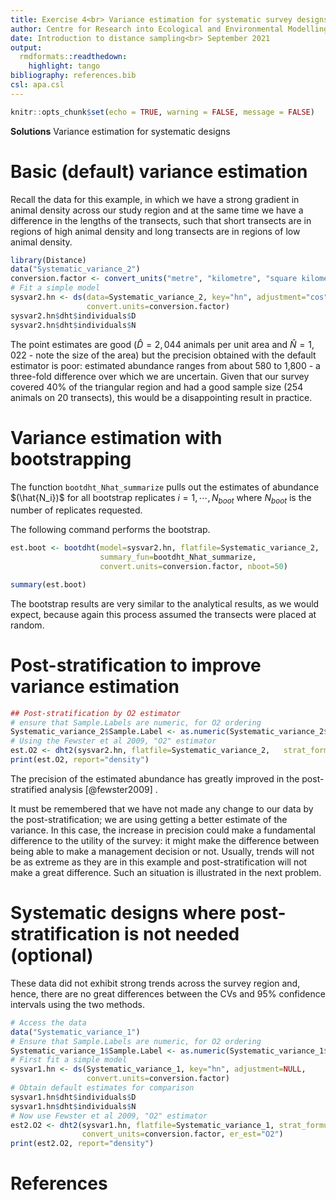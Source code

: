 ---
title: Exercise 4<br> Variance estimation for systematic survey designs
author: Centre for Research into Ecological and Environmental Modelling <br> **University of St Andrews**
date: Introduction to distance sampling<br> September 2021
output: 
  rmdformats::readthedown:
    highlight: tango
bibliography: references.bib
csl: apa.csl
---

```{r setup, include=FALSE}
knitr::opts_chunk$set(echo = TRUE, warning = FALSE, message = FALSE)
```

::: {.alert .alert-success}
<strong>Solutions</strong> Variance estimation for systematic designs
:::

# Basic (default) variance estimation

Recall the data for this example, in which we have a strong gradient in animal density across our study region and at the same time we have a difference in the lengths of the transects, such that short transects are in regions of high animal density and long transects are in regions of low animal density.

```{r, echo=T, eval=T}
library(Distance)
data("Systematic_variance_2")
conversion.factor <- convert_units("metre", "kilometre", "square kilometre")
# Fit a simple model
sysvar2.hn <- ds(data=Systematic_variance_2, key="hn", adjustment="cos",
                 convert.units=conversion.factor)
sysvar2.hn$dht$individuals$D
sysvar2.hn$dht$individuals$N
```

The point estimates are good ($\hat D = 2,044$ animals per unit area and $\hat N=1,022$ - note the size of the area) but the precision obtained with the default estimator is poor: estimated abundance ranges from about 580 to 1,800 - a three-fold difference over which we are uncertain. Given that our survey covered 40% of the triangular region and had a good sample size (254 animals on 20 transects), this would be a disappointing result in practice.

# Variance estimation with bootstrapping

The function `bootdht_Nhat_summarize` pulls out the estimates of abundance $(\hat{N_i})$ for all bootstrap replicates $i = 1, \cdots, N_{boot}$ where $N_{boot}$ is the number of replicates requested.

The following command performs the bootstrap.

```{r, quiet=T, suppress_messages=T, message=F, results=F}
est.boot <- bootdht(model=sysvar2.hn, flatfile=Systematic_variance_2,
                    summary_fun=bootdht_Nhat_summarize, 
                    convert.units=conversion.factor, nboot=50)
```

```{r, eval=T}
summary(est.boot)
```

The bootstrap results are very similar to the analytical results, as we would expect, because again this process assumed the transects were placed at random.

# Post-stratification to improve variance estimation

```{r, echo=T, eval=T}
## Post-stratification by O2 estimator
# ensure that Sample.Labels are numeric, for O2 ordering
Systematic_variance_2$Sample.Label <- as.numeric(Systematic_variance_2$Sample.Label)
# Using the Fewster et al 2009, "O2" estimator 
est.O2 <- dht2(sysvar2.hn, flatfile=Systematic_variance_2,   strat_formula=~1, convert_units=conversion.factor, er_est="O2")
print(est.O2, report="density")
```

The precision of the estimated abundance has greatly improved in the post-stratified analysis [@fewster2009] .

It must be remembered that we have not made any change to our data by the post-stratification; we are using getting a better estimate of the variance. In this case, the increase in precision could make a fundamental difference to the utility of the survey: it might make the difference between being able to make a management decision or not. Usually, trends will not be as extreme as they are in this example and post-stratification will not make a great difference. Such an situation is illustrated in the next problem.

# Systematic designs where post-stratification is not needed (optional)

These data did not exhibit strong trends across the survey region and, hence, there are no great differences between the CVs and 95% confidence intervals using the two methods.

```{r, echo=T, eval=T}
# Access the data
data("Systematic_variance_1")
# Ensure that Sample.Labels are numeric, for O2 ordering
Systematic_variance_1$Sample.Label <- as.numeric(Systematic_variance_1$Sample.Label)
# First fit a simple model
sysvar1.hn <- ds(Systematic_variance_1, key="hn", adjustment=NULL, 
                 convert.units=conversion.factor)
# Obtain default estimates for comparison
sysvar1.hn$dht$individuals$D
sysvar1.hn$dht$individuals$N
# Now use Fewster et al 2009, "O2" estimator 
est2.O2 <- dht2(sysvar1.hn, flatfile=Systematic_variance_1, strat_formula=~1,
                convert_units=conversion.factor, er_est="O2")
print(est2.O2, report="density")
```

# References
